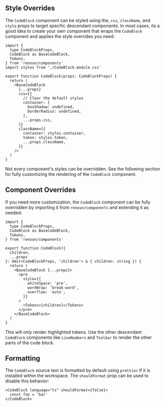 ## Style Overrides

The `CodeBlock` component can be styled using the, `css`, `className`, and `style` props to target specific descendant components. In most cases, its a good idea to create your own component that wraps the `CodeBlock` component and applies the style overrides you need:

```tsx
import {
  type CodeBlockProps,
  CodeBlock as BaseCodeBlock,
  Tokens,
} from 'renoun/components'
import styles from './CodeBlock.module.css'

export function CodeBlock(props: CodeBlockProps) {
  return (
    <BaseCodeBlock
      {...props}
      css={{
        // Clear the default styles
        container: {
          boxShadow: undefined,
          borderRadius: undefined,
        },
        ...props.css,
      }}
      className={{
        container: styles.container,
        token: styles.token,
        ...props.className,
      }}
    />
  )
}
```

<Note>

Not every component's styles can be overridden. See the following section for
fully customizing the rendering of the `CodeBlock` component.

</Note>

## Component Overrides

If you need more customization, the `CodeBlock` component can be fully overridden by importing it from `renoun/components` and extending it as needed:

```tsx path="CodeBlock.tsx"
import {
  type CodeBlockProps,
  CodeBlock as BaseCodeBlock,
  Tokens,
} from 'renoun/components'

export function CodeBlock({
  children,
  ...props
}: Omit<CodeBlockProps, 'children'> & { children: string }) {
  return (
    <BaseCodeBlock {...props}>
      <pre
        style={{
          whiteSpace: 'pre',
          wordWrap: 'break-word',
          overflow: 'auto',
        }}
      >
        <Tokens>{children}</Tokens>
      </pre>
    </BaseCodeBlock>
  )
}
```

<Note>

This will only render highlighted tokens. Use the other descendant `CodeBlock` components
like `LineNumbers` and `Toolbar` to render the other parts of the code block.

</Note>

## Formatting

The `CodeBlock` source text is formatted by default using `prettier` if it is installed within the workspace. The `shouldFormat` prop can be used to disable this behavior:

```tsx
<CodeBlock language="ts" shouldFormat={false}>
  const foo = 'bar'
</CodeBlock>
```
